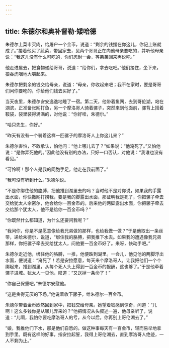```yaml
---
---
---
```

title: 朱德尔和奥补督勒·矮哈德
---




朱德尔上菜市买肉，给屠户一个金币，说道：“剩余的钱摆在你这儿，你记上账就成了。”接着他买了蔬菜，带回家去，见两个哥哥正在向他母亲要吃的，并听他母亲说：“我这儿没有什么可吃的，你们忍耐一会，等弟弟回来再说吧。”

他走进屋去，把食物递给哥哥，说道：“给你们，拿去吃吧。”他们接住，坐下来，狼吞虎咽地大嚼起来。

朱德尔把剩余的钱交给母亲，说道：“母亲，你收起来吧；我不在家时，要是哥哥们问你要吃的，你给他们钱去买好了。”

当天夜里，朱德尔安安逸逸地睡了一宿。第二天，他带着鱼网，去到哥伦湖，站在湖滨，正准备张网打鱼，另一个摩洛哥人骑着骡子，突然来到他面前，骡背上搭着鞍袋，袋里装得满满的，对他说：“你好哇，朱德尔。”

“哈只先生，你好。”

“昨天有没有一个骑着这样一匹骡子的摩洛哥人上你这儿来？”

朱德尔害怕，不敢承认，怕他问：“他上哪儿去了？”如果说：“他淹死了。”又怕他说：“是你弄死他的。”因此他没有别的办法，只好一口否认，对他说：“我谁也没有看见。”

“可怜啊！那个人是我的同胞手足，他走在我前面了。”

“我可没有听到什么。”朱德尔说。

“不是你绑住他的胳膊，把他推到湖里去的吗？当时他不是对你说，如果我的手露出水面，你快撒网打捞我，要是我的脚露出水面，那证明我是死了，你把骡子牵去交给犹太人佘密尔，他会给你一百金币的。后来他的两脚露出水面，你把骡子牵去交给那个犹太人，他不是给你一百金币吗？”

“你既然什么都知道，为什么还要问我呢？”

“我问你，你是不是愿意像给我兄弟做的那样，也给我做一做？”于是他取出一条丝带，递给朱德尔，说道，“绑住我的胳膊，把我推下水去。如果我的遭遇像我兄弟那样，你把骡子牵去交给犹太人，问他要一百金币好了。来呀，快动手吧。”

朱德尔走近他，绑住他的胳膊，一推，他便跌到湖里。一会儿，他见他的两脚浮出水面，便说道：“淹死了！若是安拉愿意，每天来个摩洛哥人，让我把他们一个个绑起来，推到湖里，从每个死人头上得到一百金币的报酬，这也够了。”于是他牵着骡子进城。犹太人一见他，叹道：“又送掉一条命了！”

“你自己保重吧。”朱德尔安慰他。

“这是贪得无厌的下场。”他说着收下骡子，给朱德尔一百金币。

朱德尔带着金币欣然回到家中，把钱交给母亲。她望着钱感到惊奇，问道：“儿啊！这么多钱你是从哪儿弄来的？”他把情况从头叙述一遍，他母亲听了，说道：“儿啊，我怕你要吃摩洛哥人的亏，从今以后，你再别上哥伦湖去了。”

“娘，我推他们下水，那是他们自愿的。做这种事每天有一百金币，轻而易举地拿到手里。既有这样的好事，指安拉起誓，我得上哥伦湖去，直到摩洛哥人绝迹，一人不剩为止。”